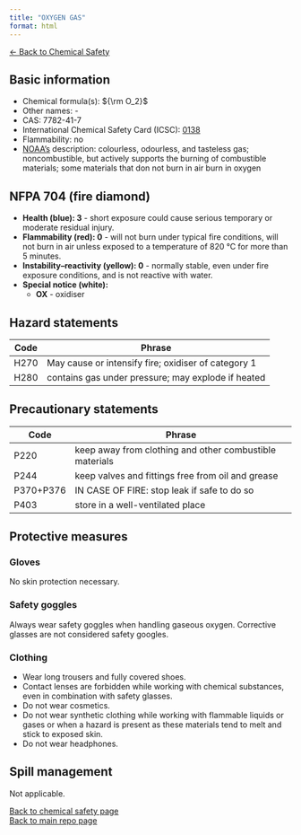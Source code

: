 ```yaml
---
title: "OXYGEN GAS"
format: html
---
```


[← Back to Chemical Safety](../chemical-safety.qmd)


## Basic information
- Chemical formula(s): ${\rm O_2}$
- Other names: -
- CAS: 7782-41-7
- International Chemical Safety Card (ICSC): [0138](http://www.ilo.org/dyn/icsc/showcard.display?p_version=2&p_card_id=0138&p_lang=en)
- Flammability: no
- [NOAA's](https://cameochemicals.noaa.gov/chemical/8967) description: colourless, odourless, and tasteless gas; noncombustible, but actively supports the burning of combustible materials; some materials that don not burn in air burn in oxygen

## NFPA 704 (fire diamond)
- **Health (blue): 3** - short exposure could cause serious temporary or moderate residual injury.
- **Flammability (red): 0** - will not burn under typical fire conditions, will not burn in air unless exposed to a temperature of 820 °C for more than 5 minutes.
- **Instability–reactivity (yellow): 0** - normally stable, even under fire exposure conditions, and is not reactive with water.
- **Special notice (white):**
	- **OX** - oxidiser

## Hazard statements
| Code | Phrase                                              |
| ---- | --------------------------------------------------- |
| H270 | May cause or intensify fire; oxidiser of category 1 |
| H280 | contains gas under pressure; may explode if heated  |

## Precautionary statements
| Code      | Phrase                                                  |
| --------- | ------------------------------------------------------- |
| P220      | keep away from clothing and other combustible materials |
| P244      | keep valves and fittings free from oil and grease       |
| P370+P376 | IN CASE OF FIRE: stop leak if safe to do so             |
| P403      | store in a well-ventilated place                        |

## Protective measures

### Gloves
No skin protection necessary.

### Safety goggles
Always wear safety goggles when handling gaseous oxygen. Corrective glasses are not considered safety googles.

### Clothing
- Wear long trousers and fully covered shoes.
- Contact lenses are forbidden while working with chemical substances, even in combination with safety glasses.
- Do not wear cosmetics.
- Do not wear synthetic clothing while working with flammable liquids or gases or when a hazard is present as these materials tend to melt and stick to exposed skin.
- Do not wear headphones.

## Spill management
Not applicable.

[Back to chemical safety page](https://github.com/Global-Health-Engineering/group-safety/tree/main/02-chemical-safety)  
[Back to main repo page](https://github.com/Global-Health-Engineering/group-safety)
